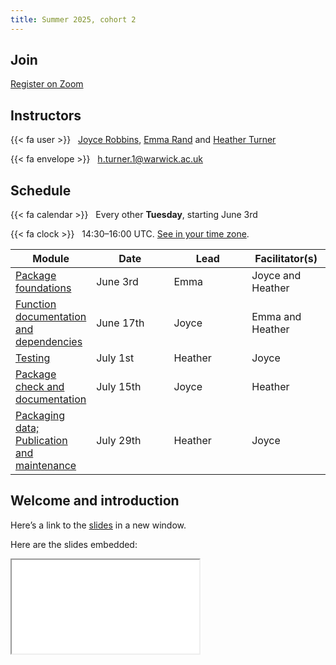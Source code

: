 ```yaml
---
title: Summer 2025, cohort 2
---
```


## Join

[Register on Zoom](https://us02web.zoom.us/meeting/register/Zvt-EuQfReyCgmxbFhutcQ#/registration){.btn .btn-primary target="_blank"}

## Instructors

{{< fa user >}}   [Joyce Robbins](https://datascience.columbia.edu/people/joyce-robbins/), [Emma Rand](https://www.york.ac.uk/biology/people/emma-rand/) and [Heather Turner](https://warwick.ac.uk/heatherturner)

{{< fa envelope >}}   [h.turner.1\@warwick.ac.uk](mailto:h.turner.1@warwick.ac.uk)

## Schedule

{{< fa calendar >}} &nbsp; Every other **Tuesday**, starting June 3rd

{{< fa clock >}} &nbsp; 14:30--16:00 UTC. [See in your time zone](https://dateful.com/convert/utc?t=1430).

| Module | Date | Lead | Facilitator(s) |
|----|----|----|----|
| [Package foundations](../modules/01-package-foundations/index.qmd) | June 3rd | Emma | Joyce and Heather |
| [Function documentation and dependencies](../modules/02-documentation/index.qmd) | June 17th | Joyce | Emma and Heather |
| [Testing](../modules/03-testing/index.qmd) | July 1st | Heather | Joyce |
| [Package check and documentation](../modules/04-check-package-documentation/index.qmd) | July 15th | Joyce | Heather |
| [Packaging data; Publication and maintenance](../modules/05-data-publication-maintenance/index.qmd) | July 29th | Heather | Joyce |

## Welcome and introduction

Here's a link to the [slides](summer-2025-cohort-2-intro.qmd){target="_blank"} in a new window. 

Here are the slides embedded:

<iframe class="slide-deck ar16x9" src="summer-2025-cohort-2-intro.html" title="01-welcome slides">
</iframe>

